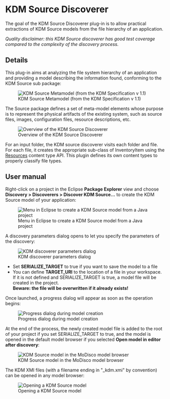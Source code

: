 = KDM Source Discoverer =

The goal of the KDM Source Discoverer plug-in is to allow practical extractions of KDM Source models from the file hierarchy of an application.

''Quality disclaimer: this KDM Source discoverer has good test coverage compared to the complexity of the discovery process.''

== Details ==

This plug-in aims at analyzing the file system hierarchy of an application and providing a model describing the information found, conforming to the KDM Source sub package:

[[Image:../../img/kdm/MoDisco-Kdm_Source_metamodel.png|frame|center|KDM Source Metamodel (from the KDM Specification v 1.1)]]

The Source package defines a set of meta-model elements whose purpose is to represent the physical artifacts of the
existing system, such as source files, images, configuration files, resource descriptions, etc.

[[Image:../../img/kdm/MoDisco_KDMSourceDiscoverer_Overview.jpg|frame|center|Overview of the KDM Source Discoverer]]

For an input folder, the KDM source discoverer visits each folder and file. For each file, it creates the appropriate sub-class of InventoryItem using the [[Resources]] content type API. This plugin defines its own content types to properly classify file types.

== User manual ==

Right-click on a project in the Eclipse '''Package Explorer''' view and choose '''Discovery > Discoverers > Discover KDM Source...''' to create the KDM Source model of your application:

[[Image:../../img/kdm/MoDisco_KDM_Discoverer_menu.png|frame|center|Menu in Eclipse to create a KDM Source model from a Java project]]

A discovery parameters dialog opens to let you specify the parameters of the discovery:

[[Image:../../img/kdm/MoDisco_Launching_discovery_org.eclipse.modisco.kdm.source.discoverer.javaElement.png|frame|center|KDM discoverer parameters dialog]]

* Set '''SERIALIZE_TARGET''' to true if you want to save the model to a file
* You can define '''TARGET_URI''' to the location of a file in your workspace. If it is not defined and SERIALIZE_TARGET is true, a model file will be created in the project.<br> '''Beware: the file will be overwritten if it already exists!'''

Once launched, a progress dialog will appear as soon as the operation begins:

[[Image:../../img/kdm/MoDisco_discoverer_org.eclipse.modisco.kdm.source.discoverer.javaElement_in_progress.png|frame|center|Progress dialog during model creation]]

At the end of the process, the newly created model file is added to the root of your project if you set SERIALIZE_TARGET to true, and the model is opened in the default model browser if you selected '''Open model in editor after discovery''':

[[Image:../../img/kdm/MoDisco_KDMSource_DiscoveredModel_inModelBrowser.png|frame|center|KDM Source model in the MoDisco model browser]]

The KDM XMI files (with a filename ending in "_kdm.xmi" by convention) can be opened in any model browser:

[[Image:../../img/kdm/MoDisco_KDMSource_OpenWith.png|frame|center|Opening a KDM Source model]]

